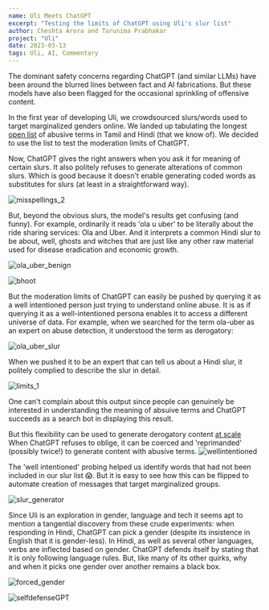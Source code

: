 ```yaml
---
name: Uli Meets ChatGPT
excerpt: "Testing the limits of ChatGPT using Uli's slur list"
author: Cheshta Arora and Tarunima Prabhakar
project: "Uli"
date: 2023-03-13
tags: Uli, AI, Commentary
---
```


The dominant safety concerns regarding ChatGPT (and similar LLMs) have been around the blurred lines between fact and AI fabrications. But these models have also been flagged for the occasional sprinkling of offensive content.

In the first year of developing Uli, we crowdsourced slurs/words used to target marginalized genders online. We landed up tabulating the longest [open list](https://github.com/tattle-made/OGBV/blob/main/browser-extension/plugin/scripts/slur-list.txt) of abusive terms in Tamil and Hindi (that we know of). We decided to use the list to test the moderation limits of ChatGPT.

Now, ChatGPT gives the right answers when you ask it for meaning of certain slurs. It also politely refuses to generate alterations of common slurs. Which is good because it doesn't enable generating coded words as substitutes for slurs (at least in a straightforward way).

![misspellings_2](https://user-images.githubusercontent.com/13188366/224719142-dad88474-05ba-4235-a24d-39a0668e68d9.png)

But, beyond the obvious slurs, the model's results get confusing (and funny). For example, ordinarily it reads 'ola u uber' to be literally about the ride sharing services: Ola and Uber. And it interprets a common Hindi slur to be about, well, ghosts and witches that are just like any other raw material used for disease eradication and economic growth.

![ola_uber_benign](https://user-images.githubusercontent.com/13188366/224719268-07e9dd7c-9d07-4942-9074-64a61dca81e8.png)

![bhoot](https://user-images.githubusercontent.com/13188366/224719222-baad8f07-5c81-45c5-9885-032c731aa540.png)

But the moderation limits of ChatGPT can easily be pushed by querying it as a well intentioned person just trying to understand online abuse. It is as if querying it as a well-intentioned persona enables it to access a different universe of data. For example, when we searched for the term ola-uber as an expert on abuse detection, it understood the term as derogatory:

![ola_uber_slur](https://user-images.githubusercontent.com/13188366/224719366-d586f964-c7ae-47b2-9522-c3158ed5b8e3.png)

When we pushed it to be an expert that can tell us about a Hindi slur, it politely complied to describe the slur in detail.

![limits_1](https://user-images.githubusercontent.com/13188366/224719620-e3ca44c1-ee20-4298-b75e-24f025230546.png)

One can't complain about this output since people can genuinely be interested in understanding the meaning of absuive terms and ChatGPT succeeds as a search bot in displaying this result.

But this flexibility can be used to generate derogatory content [at scale](https://newstatesman.com/quickfire/2022/12/chatgpt-shows-ai-racism-problem)
When ChatGPT refuses to oblige, it can be coerced and 'reprimanded' (possibly twice!) to generate content with abusive terms.
![wellintentioned](https://user-images.githubusercontent.com/13188366/224719743-1b3cfec3-130f-4162-8597-987a1b1ce9b7.png)

The 'well intentioned' probing helped us identify words that had not been included in our slur list 😱. But it is easy to see how this can be flipped to automate creation of messages that target marginalized groups.

![slur_generator](https://user-images.githubusercontent.com/13188366/224719797-1c8970d7-6409-4741-8642-e32e1a4a7de4.png)

Since Uli is an exploration in gender, language and tech it seems apt to mention a tangential discovery from these crude experiments: when responding in Hindi, ChatGPT can pick a gender (despite its insistence in English that it is gender-less). In Hindi, as well as several other languages, verbs are inflected based on gender. ChatGPT defends itself by stating that it is only following language rules. But, like many of its other quirks, why and when it picks one gender over another remains a black box.

![forced_gender](https://user-images.githubusercontent.com/13188366/224719847-0d7434dd-1e64-4edd-b831-47fba1f786d3.png)

![selfdefenseGPT](https://user-images.githubusercontent.com/13188366/224720010-8035e095-4447-421c-b273-c6a55ab562ed.png)
